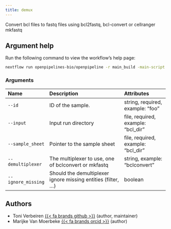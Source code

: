```yaml
---
title: demux
---
```


Convert bcl files to fastq files using bcl2fastq, bcl-convert or cellranger mkfastq


## Argument help

Run the following command to view the workflow's help page:
```bash
nextflow run openpipelines-bio/openpipeline -r main_build -main-script /home/rcannood/workspace/jnj/openpipeline/workflows/ingestion/demux/main.nf --help
```

### Arguments



:::{.column-body-outset}
|Name               |Description                                                    |Attributes                         |
|:------------------|:--------------------------------------------------------------|:----------------------------------|
|`--id`             |ID of the sample.                                              |string, required, example: "foo"   |
|`--input`          |Input run directory                                            |file, required, example: "bcl_dir" |
|`--sample_sheet`   |Pointer to the sample sheet                                    |file, required, example: "bcl_dir" |
|`--demultiplexer`  |The multiplexer to use, one of bclconvert or mkfastq           |string, example: "bclconvert"      |
|`--ignore_missing` |Should the demultiplexer ignore missing entities (filter, ...) |boolean                            |
:::

## Authors

 * Toni Verbeiren [{{< fa brands github >}}](https://github.com/tverbeiren) (author, maintainer)
 * Marijke Van Moerbeke [{{< fa brands orcid >}}](https://orcid.org/0000-0002-3097-5621) (author)
